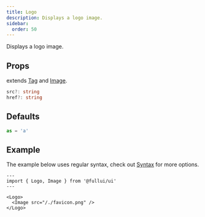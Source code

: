```yaml
---
title: Logo
description: Displays a logo image.
sidebar: 
  order: 50
---
```


Displays a logo image.

## Props
extends [Tag](/utility/tag) and [Image](/components/image).
```ts
src?: string
href?: string
```

## Defaults
```ts
as = 'a'
```

## Example
The example below uses regular syntax, check out [Syntax](/overview/syntax) for more options.

```astro live
---
import { Logo, Image } from '@fullui/ui'
---

<Logo>
  <Image src="/./favicon.png" />
</Logo>
```